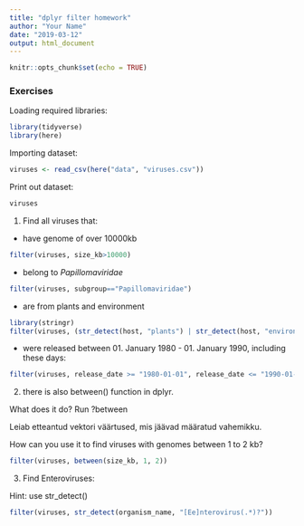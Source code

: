 ```yaml
---
title: "dplyr filter homework"
author: "Your Name"
date: "2019-03-12"
output: html_document
---
```


```r
knitr::opts_chunk$set(echo = TRUE)
```

### Exercises

Loading required libraries:
```r
library(tidyverse)
library(here)
```

Importing dataset:
```r
viruses <- read_csv(here("data", "viruses.csv"))
```

Print out dataset:
```r
viruses
```


1. Find all viruses that:

- have genome of over 10000kb

```r
filter(viruses, size_kb>10000)
```

- belong to *Papillomaviridae*

```r
filter(viruses, subgroup=="Papillomaviridae")
```

- are from plants and environment

```r
library(stringr)
filter(viruses, (str_detect(host, "plants") | str_detect(host, "environment")))
```

- were released between 01. January 1980 - 01. January 1990, including these days:

```r
filter(viruses, release_date >= "1980-01-01", release_date <= "1990-01-01")
```

2. there is also between() function in dplyr. 

What does it do? Run ?between

Leiab etteantud vektori väärtused, mis jäävad määratud vahemikku.

How can you use it to find viruses with genomes between 1 to 2 kb?

```r
filter(viruses, between(size_kb, 1, 2))
```

3. Find Enteroviruses:

Hint: use str_detect()
```r
filter(viruses, str_detect(organism_name, "[Ee]nterovirus(.*)?"))
```

